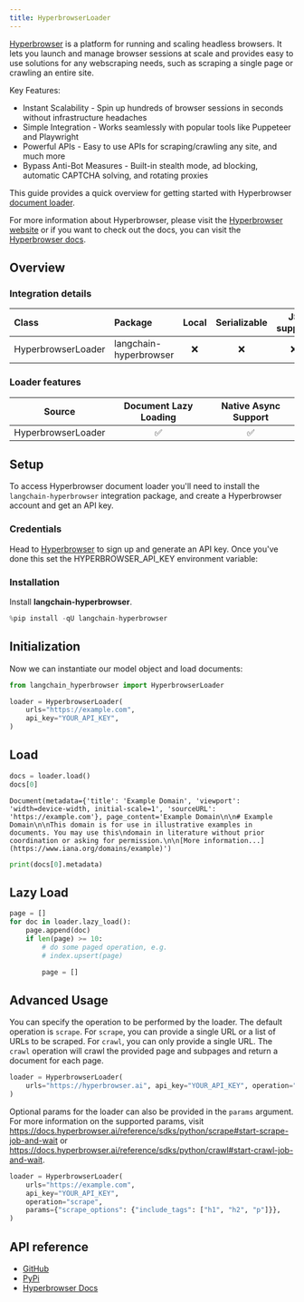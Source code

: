 ```yaml
---
title: HyperbrowserLoader
---
```


[Hyperbrowser](https://hyperbrowser.ai) is a platform for running and scaling headless browsers. It lets you launch and manage browser sessions at scale and provides easy to use solutions for any webscraping needs, such as scraping a single page or crawling an entire site.

Key Features:
- Instant Scalability - Spin up hundreds of browser sessions in seconds without infrastructure headaches
- Simple Integration - Works seamlessly with popular tools like Puppeteer and Playwright
- Powerful APIs - Easy to use APIs for scraping/crawling any site, and much more
- Bypass Anti-Bot Measures - Built-in stealth mode, ad blocking, automatic CAPTCHA solving, and rotating proxies

This guide provides a quick overview for getting started with Hyperbrowser [document loader](https://python.langchain.com/docs/concepts/#document-loaders).

For more information about Hyperbrowser, please visit the [Hyperbrowser website](https://hyperbrowser.ai) or if you want to check out the docs, you can visit the [Hyperbrowser docs](https://docs.hyperbrowser.ai).

## Overview
### Integration details

| Class | Package | Local | Serializable | JS support|
| :--- | :--- | :---: | :---: |  :---: |
| HyperbrowserLoader | langchain-hyperbrowser | ❌ | ❌ | ❌ | 
### Loader features
| Source | Document Lazy Loading | Native Async Support |
| :---: | :---: | :---: | 
| HyperbrowserLoader | ✅ | ✅ | 

## Setup

To access Hyperbrowser document loader you'll need to install the `langchain-hyperbrowser` integration package, and create a Hyperbrowser account and get an API key.

### Credentials

Head to [Hyperbrowser](https://app.hyperbrowser.ai/) to sign up and generate an API key. Once you've done this set the HYPERBROWSER_API_KEY environment variable:


### Installation

Install **langchain-hyperbrowser**.


```python
%pip install -qU langchain-hyperbrowser
```

## Initialization

Now we can instantiate our model object and load documents:



```python
from langchain_hyperbrowser import HyperbrowserLoader

loader = HyperbrowserLoader(
    urls="https://example.com",
    api_key="YOUR_API_KEY",
)
```

## Load


```python
docs = loader.load()
docs[0]
```



```output
Document(metadata={'title': 'Example Domain', 'viewport': 'width=device-width, initial-scale=1', 'sourceURL': 'https://example.com'}, page_content='Example Domain\n\n# Example Domain\n\nThis domain is for use in illustrative examples in documents. You may use this\ndomain in literature without prior coordination or asking for permission.\n\n[More information...](https://www.iana.org/domains/example)')
```



```python
print(docs[0].metadata)
```

## Lazy Load


```python
page = []
for doc in loader.lazy_load():
    page.append(doc)
    if len(page) >= 10:
        # do some paged operation, e.g.
        # index.upsert(page)

        page = []
```

## Advanced Usage

You can specify the operation to be performed by the loader. The default operation is `scrape`. For `scrape`, you can provide a single URL or a list of URLs to be scraped. For `crawl`, you can only provide a single URL. The `crawl` operation will crawl the provided page and subpages and return a document for each page.


```python
loader = HyperbrowserLoader(
    urls="https://hyperbrowser.ai", api_key="YOUR_API_KEY", operation="crawl"
)
```

Optional params for the loader can also be provided in the `params` argument. For more information on the supported params, visit https://docs.hyperbrowser.ai/reference/sdks/python/scrape#start-scrape-job-and-wait or https://docs.hyperbrowser.ai/reference/sdks/python/crawl#start-crawl-job-and-wait.


```python
loader = HyperbrowserLoader(
    urls="https://example.com",
    api_key="YOUR_API_KEY",
    operation="scrape",
    params={"scrape_options": {"include_tags": ["h1", "h2", "p"]}},
)
```

## API reference

- [GitHub](https://github.com/hyperbrowserai/langchain-hyperbrowser/)
- [PyPi](https://pypi.org/project/langchain-hyperbrowser/)
- [Hyperbrowser Docs](https://docs.hyperbrowser.ai/)
